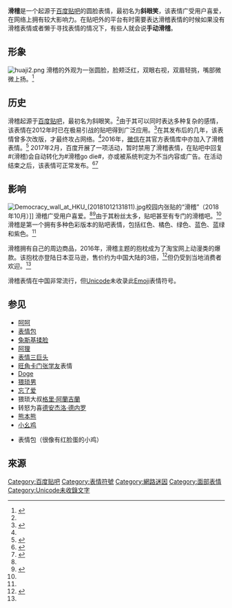 {{NoteTA|G1=IT}}
'''滑稽'''是一个起源于[[百度贴吧|百度贴吧]]的圆脸表情，最初名为'''斜眼笑'''，该表情广受用户喜爱，在网络上拥有较大影响力。在贴吧外的平台有时需要表达滑稽表情的时候如果没有滑稽表情或者懒于寻找表情的情况下，有些人就会说'''手动滑稽'''。

==形象==
[[File:huaji2.png|thumb]]
滑稽的外观为一张圆脸，脸颊泛红，双眼右视，双眉轻挑，嘴部微微上扬。<ref name=chinadaily>{{cite web|author=Zhang Xingjian|title=Now that's Funny! Chinese emoji circles globe|url=http://www.chinadaily.com.cn/life/2016-10/27/content_27196605.htm|website=[[中国日报|China Daily]]|date=2016-10-27|access-date=2018-08-08|language=en|dead-url=no|archive-date=2018-08-08|archive-url=https://web.archive.org/web/20180808094329/http://www.chinadaily.com.cn/life/2016-10/27/content_27196605.htm}}</ref>

==历史==
滑稽起源于[[百度贴吧|百度贴吧]]，最初名为斜眼笑。<ref name=chinadaily/>由于其可以同时表达多种复杂的感情，该表情在2012年时已在极易引战的贴吧得到广泛应用。<ref name=观察者>{{cite web|title=滑稽表情才是表情包之王 现已出抱枕等周边|url=https://www.guancha.cn/life/2017_01_26_391497.shtml|author=林西|website=[[观察者网|观察者网]]|accessdate=2018-08-08|language=zh-hans|date=2017-01-26|dead-url=no|archive-date=2018-08-08|archive-url=https://web.archive.org/web/20180808100402/https://www.guancha.cn/life/2017_01_26_391497.shtml}}</ref>在其发布后的几年，该表情曾多次改版，才最终攻占网络。<ref name=chinadaily/>2016年，[[微信|微信]]在其官方表情库中亦加入了滑稽表情。<ref name=WeChat>{{cite web|title=iOS版微信自带表情更新：滑稽闪亮登场|url=https://www.ithome.com/html/iphone/268815.htm|author=书生|website=IT之家|accessdate=2018-08-08|language=zh-hans|date=2016-11-01|dead-url=no|archive-date=2018-08-08|archive-url=https://web.archive.org/web/20180808100444/https://www.ithome.com/html/iphone/268815.htm}}</ref>
2017年2月，百度开展了一项活动，暂时禁用了滑稽表情，在贴吧中回复#(滑稽)会自动转化为#滑稽go die#，亦或被系统判定为不当内容或广告。在活动结束之后，该表情可正常发布。<ref name=游侠网>{{cite web|title=贴吧疑似移除#滑稽#？互联网第一神表情终成传说？|url=http://www.ali213.net/news/html/2017-2/278319.html|website=[[游侠网|游侠网]]|publisher=游侠整理|editor=继超|accessdate=2018-08-08|language=zh-hans|date=2017-02-08|dead-url=no|archive-date=2018-08-08|archive-url=https://web.archive.org/web/20180808100606/http://www.ali213.net/news/html/2017-2/278319.html}}</ref><ref name=海峡都市报>{{cite web|title=百度贴吧滑稽表情什么时候能再发 七彩滑稽表情怎么发代码|url=http://www.mnw.cn/keji/internet/1578038.html|website=海峡都市报|accessdate=2017-08-06|language=zh-hans|date=2017-02-08|dead-url=no|archive-date=2018-08-09|archive-url=https://archive.today/20180809125115/http://www.mnw.cn/keji/internet/1578038.html}}</ref>

==影响==
[[File:Democracy_wall_at_HKU_(20181012131811).jpg|thumb]]校园内张贴的“滑稽”（2018年10月）]]
滑稽广受用户喜爱。<ref name=chinadaily/><ref>{{cite web|url=https://news.infoseek.co.jp/article/recordchina_RC_153286/|title=中国の「表情スタンプ」が海外進出、「滑稽絵文字クッション」がアマゾンジャパンで販売―中国メディア|website=Infoseekニュース|publisher=Record China|date=2016-10-24|access-date=2018-08-08|language=ja|dead-url=no|archive-date=2018-08-08|archive-url=https://web.archive.org/web/20180808093819/https://news.infoseek.co.jp/article/recordchina_RC_153286/}}</ref>由于其粉丝太多，贴吧甚至有专门的滑稽吧。<ref name=观察者/>滑稽是第一个拥有多种色彩版本的贴吧表情，包括红色、橘色、绿色、蓝色、蓝绿和紫色。<ref name=chinadaily/>

滑稽拥有自己的周边商品，2016年，滑稽主题的抱枕成为了淘宝网上动漫类的爆款。该抱枕亦登陆日本亚马逊，售价约为中国大陆的3倍，<ref name=北京商报>{{cite web|title=“滑稽抱枕”热卖 表情包成文化消费热点|url=http://epaper.bjbusiness.com.cn/site1/bjsb/html/2016-10/25/content_351099.htm|website=北京商报|accessdate=2018-08-08|language=zh-hans|date=2016-10-25|dead-url=yes|archive-date=2018-08-08|archive-url=https://web.archive.org/web/20180808101536/http://epaper.bjbusiness.com.cn/site1/bjsb/html/2016-10/25/content_351099.htm}}</ref>但仍受到当地消费者欢迎。<ref name=chinadaily/>

滑稽表情在中国非常流行，但[[Unicode|Unicode]]未收录此[[Emoji|Emoji]]表情符号。

==参见==
* [[呵呵|呵呵]]
* [[表情包|表情包]]
* [[兔斯基|兔斯基]][[揉脸|揉脸]]
* [[阿狸|阿狸]]
* [[表情三巨头|表情三巨头]]
* [[旺角卡门|旺角卡门]][[张学友|张学友]]表情
* [[Doge|Doge]]
* [[猥琐男|猥琐男]]
* [[忘了爱|忘了爱]]
* 猥琐大叔[[格里·阿蘭吉蘭|格里·阿蘭吉蘭]]
* 转怒为喜[[德安杰洛·德内罗|德安杰洛·德内罗]]
* [[熊本熊|熊本熊]]
* [[小幺鸡|小幺鸡]]
* {{tsl|ja|ポインコ兄弟|鹦鹉兄弟}}表情包（很像有红脸蛋的小鸡）

== 來源 ==
{{reflist}}

{{DEFAULTSORT:Huaji}}
[[Category:百度贴吧|Category:百度贴吧]]
[[Category:表情符號|Category:表情符號]]
[[Category:網路迷因|Category:網路迷因]]
[[Category:面部表情|Category:面部表情]]
[[Category:Unicode未收錄文字|Category:Unicode未收錄文字]]